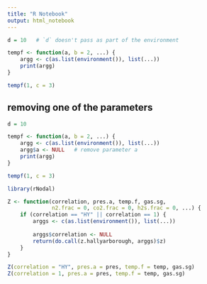 ```yaml
---
title: "R Notebook"
output: html_notebook
---
```



```r
d = 10   # `d` doesn't pass as part of the environment

tempf <- function(a, b = 2, ...) {
    argg <- c(as.list(environment()), list(...))
    print(argg)
}

tempf(1, c = 3)
```

## removing one of the parameters

```r
d = 10

tempf <- function(a, b = 2, ...) {
    argg <- c(as.list(environment()), list(...))
    argg$a <- NULL   # remove parameter a
    print(argg)
}

tempf(1, c = 3)
```



```r
library(rNodal)

Z <- function(correlation, pres.a, temp.f, gas.sg,
              n2.frac = 0, co2.frac = 0, h2s.frac = 0, ...) {
    if (correlation == "HY" || correlation == 1) {
        arggs <- c(as.list(environment()), list(...))
        
        arggs$correlation <- NULL
        return(do.call(z.hallyarborough, arggs)$z)
    }
}

Z(correlation = "HY", pres.a = pres, temp.f = temp, gas.sg)
Z(correlation = 1, pres.a = pres, temp.f = temp, gas.sg)
```
